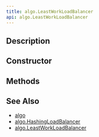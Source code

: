 ```yaml
---
title: algo.LeastWorkLoadBalancer
api: algo.LeastWorkLoadBalancer
---
```


## Description

<Summary/>

## Constructor

<Constructor/>

## Methods

<Methods/>

## See Also

* [algo](/reference/api/algo)
* [algo.HashingLoadBalancer](/reference/api/algo/HashingLoadBalancer)
* [algo.LeastWorkLoadBalancer](/reference/api/algo/LeastWorkLoadBalancer)
